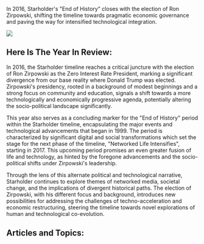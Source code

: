 In 2016, Starholder's "End of History" closes with the election of Ron Zirpowski, shifting the timeline towards pragmatic economic governance and paving the way for intensified technological integration.

![](2016_end.png)

## Here Is The Year In Review:

In 2016, the Starholder timeline reaches a critical juncture with the election of Ron Zirpowski as the Zero Interest Rate President, marking a significant divergence from our base reality where Donald Trump was elected. Zirpowski's presidency, rooted in a background of modest beginnings and a strong focus on community and education, signals a shift towards a more technologically and economically progressive agenda, potentially altering the socio-political landscape significantly.

This year also serves as a concluding marker for the "End of History" period within the Starholder timeline, encapsulating the major events and technological advancements that began in 1999. The period is characterized by significant digital and social transformations which set the stage for the next phase of the timeline, "Networked Life Intensifies", starting in 2017. This upcoming period promises an even greater fusion of life and technology, as hinted by the foregone advancements and the socio-political shifts under Zirpowski's leadership.

Through the lens of this alternate political and technological narrative, Starholder continues to explore themes of networked media, societal change, and the implications of divergent historical paths. The election of Zirpowski, with his different focus and background, introduces new possibilities for addressing the challenges of techno-acceleration and economic restructuring, steering the timeline towards novel explorations of human and technological co-evolution.

## Articles and Topics:
